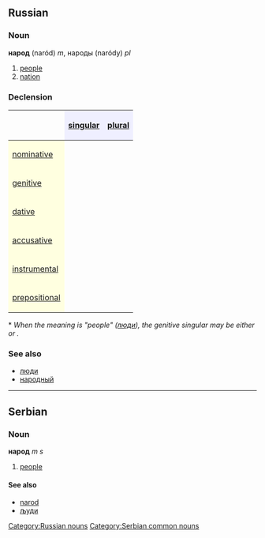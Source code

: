 ==Russian==
[[Category:Russian nouns]]
===Noun===
'''народ''' (naród) ''m'', народы (naródy) ''pl''

#[[people]]
#[[nation]]

===Declension===
{| border="1" cellpadding="4" cellspacing="0"
!
! style="background-color: #EFEFFF" align="center"|[[singular]]
! style="background-color: #EFEFFF" align="center"|[[plural]]
|-
! style="background-color: #FFFFE0" align="left"|[[nominative case|nominative]]
| align="center"|{{RUchar|наро́д}}
| align="center"|{{RUchar|наро́ды}}
|-
! style="background-color: #FFFFE0" align="left"|[[genitive case|genitive]]
| align="center"|{{RUchar|наро́да*}}
| align="center"|{{RUchar|наро́дов}}
|-
! style="background-color: #FFFFE0" align="left"|[[dative case|dative]]
| align="center"|{{RUchar|наро́ду}}
| align="center"|{{RUchar|наро́дам}}
|-
! style="background-color: #FFFFE0" align="left"|[[accusative case|accusative]]
| align="center"|{{RUchar|наро́д}}
| align="center"|{{RUchar|наро́ды}}
|-
! style="background-color: #FFFFE0" align="left"|[[instrumental case|instrumental]]
| align="center"|{{RUchar|наро́дом}}
| align="center"|{{RUchar|наро́дами}}
|-
! style="background-color: #FFFFE0" align="left"|[[prepositional case|prepositional]]
| align="center"|{{RUchar|о наро́де}}
| align="center"|{{RUchar|о наро́дах}}
|}

<nowiki>*</nowiki> ''When the meaning is "people" ([[люди]]), the genitive singular may be either {{RUchar|наро́да}} or {{RUchar|наро́ду}}.''

===See also===
*[[люди]]
*[[народный]]


----
==Serbian==
===Noun===
'''народ''' ''m s''
#[[people]]
====See also====
*[[narod]]
*[[људи]]
[[Category:Serbian common nouns]]
